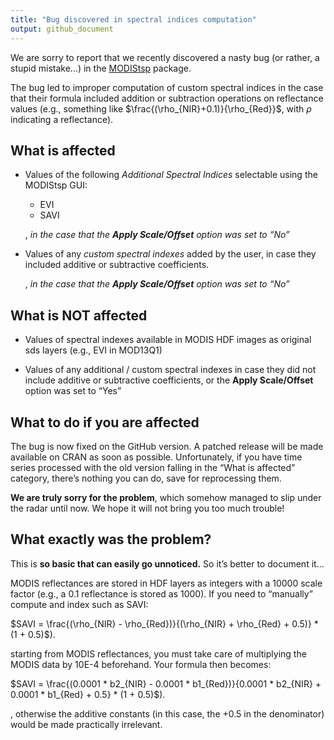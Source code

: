 ```yaml
---
title: "Bug discovered in spectral indices computation"
output: github_document
---
```


We are sorry to report that we recently discovered a nasty bug (or rather, a stupid mistake...) in the [MODIStsp](https://github.com/ropensci/MODIStsp) package.

The bug led to improper computation of custom spectral indices in the case that their formula included addition or subtraction operations on reflectance values (e.g., something like $\frac{(\rho_{NIR}+0.1)}{\rho_{Red}}$, with $\rho$ indicating a reflectance).

## What is affected

* Values of the following *Additional Spectral Indices* selectable using the MODIStsp GUI:

  - EVI
  - SAVI
  
  , *in the case that the **Apply Scale/Offset** option was set to "No"*
  
* Values of any *custom spectral indexes* added by the user, in case they included additive or subtractive coefficients. 

  , *in the case that the **Apply Scale/Offset** option was set to "No"*

## What is NOT affected  

* Values of spectral indexes available in MODIS HDF images as original sds layers (e.g., EVI in MOD13Q1)
  
* Values of any additional / custom spectral indexes in case they did not include additive or 
subtractive coefficients, or the **Apply Scale/Offset** option was set to "Yes"


## What to do if you are affected 

The bug is now fixed on the GitHub version. A patched release will be made available on CRAN as soon as possible. 
Unfortunately, if you have time series processed with the old version falling in the "What is affected" category, there's nothing you can do, save for reprocessing them. 

**We are truly sorry for the problem**, which somehow managed to slip under the radar until now. 
We hope it will not bring you too much trouble!

## What exactly was the problem? 

This is **so basic that can easily go unnoticed.** So it's better to document it...

MODIS reflectances are stored in HDF layers as integers with a 10000 scale factor (e.g., a 0.1 reflectance is stored as 1000). If you need to "manually" compute and index such as SAVI: 

$SAVI = \frac{(\rho_{NIR} - \rho_{Red})}{(\rho_{NIR} + \rho_{Red} + 0.5)} * (1 + 0.5)$).

starting from MODIS reflectances, you must take care of multiplying the MODIS data by 10E-4 beforehand. Your formula then becomes: 

$SAVI = \frac{(0.0001 * b2_{NIR} - 0.0001 * b1_{Red})}{0.0001 * b2_{NIR}  + 0.0001 * b1_{Red} + 0.5} * (1 + 0.5)$).

, otherwise the additive constants (in this case, the $+ 0.5$ in the denominator) would be made practically irrelevant.
